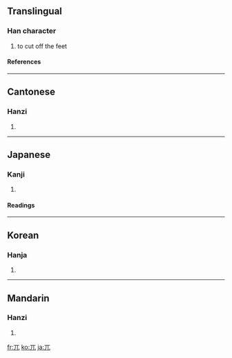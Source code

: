 {{see|兀}}

==Translingual==
===Han character===
{{Han char|rn=10|rad=儿|as=01|sn=3|four=1021<sub>0</sub>|canj=一山 (MU)}}
# to cut off the feet
====References====
{{Han ref|kx=0123.020|dkj=01337|dj=0257.220|hdz=10264.050|uh=5140|ud=20800|bh=A461|bd=42081}}
----
==Cantonese==
===Hanzi===
{{yue-hanzi|jyut=|y=ngat6}}
# {{defn|Cantonese}}
----
==Japanese==
===Kanji===
{{ja-kanji|grade=|rs=儿01}}
# {{defn|Japanese}}
====Readings====
{{ja-readings|on=[[こつ]] (kotsu), [[ごつ]] (gotsu)|kun=[[たかい]] (takai), [[はげる]] (hageru), [[あしきる]] (ashikiru)}}
----
==Korean==
===Hanja===
{{ko-hanja|hangeul=올|rv=ol|mr=ol}}
# {{defn|Korean}}
----
==Mandarin==
===Hanzi===
{{cmn-hanzi|pin=[[wù]] ([[wu4]]), [[zǎn]] ([[zan3]])|wg=wu<sup>4</sup>, tsan<sup>3</sup>}}
# {{defn|Mandarin}}

[[fr:兀]]
[[ko:兀]]
[[ja:兀]]